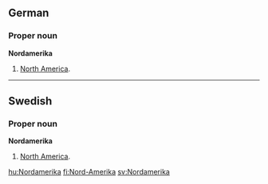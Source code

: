 ==German==
===Proper noun===
'''Nordamerika'''
# [[North America]].

----
==Swedish==
===Proper noun===
'''Nordamerika'''
# [[North America]].

[[hu:Nordamerika]]
[[fi:Nord-Amerika]]
[[sv:Nordamerika]]